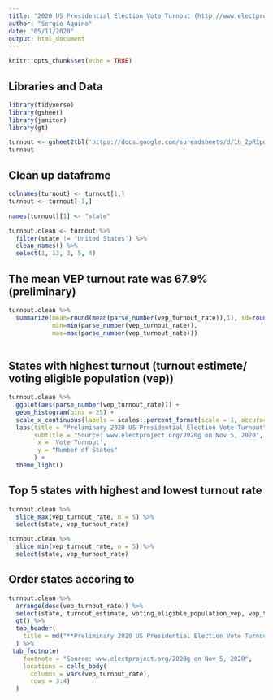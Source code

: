 ```yaml
---
title: "2020 US Presidential Election Vote Turnout (http://www.electproject.org/2020g)"
author: "Sergio Aquino"
date: "05/11/2020"
output: html_document
---
```


```r
knitr::opts_chunk$set(echo = TRUE)

```

## Libraries and Data

```r

library(tidyverse)
library(gsheet)
library(janitor)
library(gt)

turnout <- gsheet2tbl('https://docs.google.com/spreadsheets/d/1h_2pR1pq8s_I5buZ5agXS9q1vLziECztN2uWeR6Czo0/edit#gid=2030096602') 
turnout

```

## Clean up dataframe


```r

colnames(turnout) <- turnout[1,]
turnout <- turnout[-1,] 

names(turnout)[1] <- "state"

turnout.clean <- turnout %>%
  filter(state != 'United States') %>% 
  clean_names() %>% 
  select(1, 13, 3, 5, 4)

```


## The mean VEP turnout rate was 67.9% (preliminary)

```r

turnout.clean %>%
  summarize(mean=round(mean(parse_number(vep_turnout_rate)),1), sd=round(sd(parse_number(vep_turnout_rate)),1), 
            min=min(parse_number(vep_turnout_rate)),
            max=max(parse_number(vep_turnout_rate)))
            
```


## States with highest turnout (turnout estimete/ voting eligible population (vep))

```r

turnout.clean %>% 
  ggplot(aes(parse_number(vep_turnout_rate))) +
  geom_histogram(bins = 25) +
  scale_x_continuous(labels = scales::percent_format(scale = 1, accuracy = 1)) +
  labs(title = "Preliminary 2020 US Presidential Election Vote Turnout", 
       subtitle = "Source: www.electproject.org/2020g on Nov 5, 2020",
        x = 'Vote Turnout',
        y = "Number of States"
       ) +
  theme_light()

```


## Top 5 states with highest and lowest turnout rate

```r

turnout.clean %>% 
  slice_max(vep_turnout_rate, n = 5) %>% 
  select(state, vep_turnout_rate)

turnout.clean %>% 
  slice_min(vep_turnout_rate, n = 5) %>% 
  select(state, vep_turnout_rate)

```

## Order states accoring to 

```r

turnout.clean %>% 
  arrange(desc(vep_turnout_rate)) %>% 
  select(state, turnout_estimate, voting_eligible_population_vep, vep_turnout_rate) %>% 
  gt() %>%
  tab_header(
    title = md("**Preliminary 2020 US Presidential Election Vote Turnout**")
  ) %>% 
 tab_footnote(
    footnote = "Source: www.electproject.org/2020g on Nov 5, 2020",
    locations = cells_body(
      columns = vars(vep_turnout_rate),
      rows = 3:4)
  ) 

```





